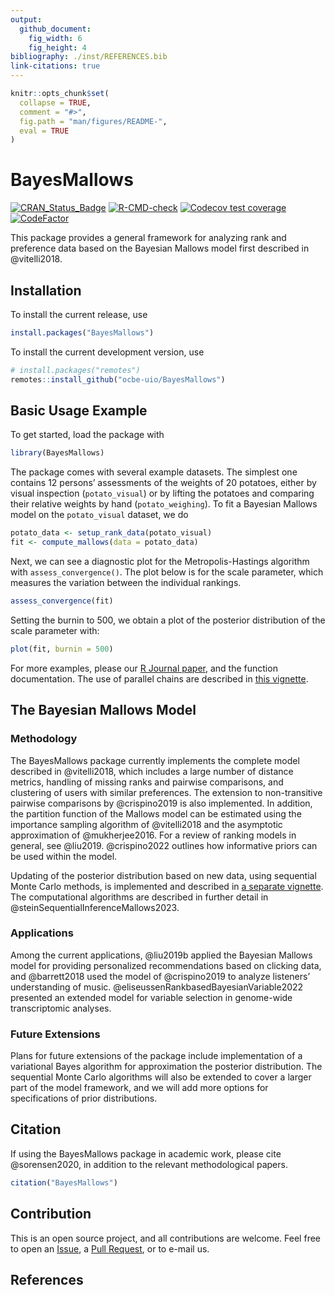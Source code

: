 ```yaml
---
output:
  github_document:
    fig_width: 6
    fig_height: 4
bibliography: ./inst/REFERENCES.bib
link-citations: true
---
```


<!-- README.md is generated from README.Rmd. Please edit that file -->

```r
knitr::opts_chunk$set(
  collapse = TRUE,
  comment = "#>",
  fig.path = "man/figures/README-",
  eval = TRUE
)
```
# BayesMallows

[![CRAN_Status_Badge](http://www.r-pkg.org/badges/version/BayesMallows)](https://cran.r-project.org/package=BayesMallows)
[![R-CMD-check](https://github.com/ocbe-uio/BayesMallows/workflows/R-CMD-check/badge.svg)](https://github.com/ocbe-uio/BayesMallows/actions)
[![Codecov test coverage](https://codecov.io/gh/ocbe-uio/BayesMallows/branch/master/graph/badge.svg)](https://app.codecov.io/gh/ocbe-uio/BayesMallows?branch=master)
[![CodeFactor](https://www.codefactor.io/repository/github/ocbe-uio/bayesmallows/badge/master)](https://www.codefactor.io/repository/github/ocbe-uio/bayesmallows/overview/master)

This package provides a general framework for analyzing rank and preference data based on the Bayesian Mallows model first described in @vitelli2018.

## Installation

To install the current release, use

```r
install.packages("BayesMallows")
```

To install the current development version, use

```r
# install.packages("remotes")
remotes::install_github("ocbe-uio/BayesMallows")
```

## Basic Usage Example

To get started, load the package with

```r
library(BayesMallows)
```

The package comes with several example datasets. The simplest one contains 12 persons' assessments of the weights of 20 potatoes, either by visual inspection (`potato_visual`) or by lifting the potatoes and comparing their relative weights by hand (`potato_weighing`). To fit a Bayesian Mallows model on the `potato_visual` dataset, we do

```r
potato_data <- setup_rank_data(potato_visual)
fit <- compute_mallows(data = potato_data)
```

Next, we can see a diagnostic plot for the Metropolis-Hastings algorithm with `assess_convergence()`. The plot below is for the scale parameter, which measures the variation between the individual rankings.

```r
assess_convergence(fit)
```

Setting the burnin to 500, we obtain a plot of the posterior distribution of the scale parameter with:

```r
plot(fit, burnin = 500)
```


For more examples, please our [R Journal paper](https://journal.r-project.org/archive/2020/RJ-2020-026/index.html), and the function documentation. The use of parallel chains are described in [this vignette](https://ocbe-uio.github.io/BayesMallows/articles/parallel_chains.html).

## The Bayesian Mallows Model

### Methodology

The BayesMallows package currently implements the complete model described in @vitelli2018, which includes a large number of distance metrics, handling of missing ranks and pairwise comparisons, and clustering of users with similar preferences. The extension to non-transitive pairwise comparisons by @crispino2019 is also implemented. In addition, the partition function of the Mallows model can be estimated using the importance sampling algorithm of @vitelli2018 and the asymptotic approximation of @mukherjee2016. For a review of ranking models in general, see @liu2019. @crispino2022 outlines how informative priors can be used within the model. 

Updating of the posterior distribution based on new data, using sequential Monte Carlo methods, is implemented and described in [a separate vignette](https://ocbe-uio.github.io/BayesMallows/articles/SMC-Mallows.html). The computational algorithms are described in further detail in @steinSequentialInferenceMallows2023.

### Applications

Among the current applications, @liu2019b applied the Bayesian Mallows model for providing personalized recommendations based on clicking data, and @barrett2018 used the model of @crispino2019 to analyze listeners' understanding of music. @eliseussenRankbasedBayesianVariable2022 presented an extended model for variable selection in genome-wide transcriptomic analyses.

### Future Extensions

Plans for future extensions of the package include implementation of a variational Bayes algorithm for approximation the posterior distribution. The sequential Monte Carlo algorithms will also be extended to cover a larger part of the model framework, and we will add more options for specifications of prior distributions.

## Citation

If using the BayesMallows package in academic work, please cite @sorensen2020, in addition to the relevant methodological papers.

```r
citation("BayesMallows")
```


## Contribution

This is an open source project, and all contributions are welcome. Feel free to open an [Issue](https://github.com/ocbe-uio/BayesMallows/issues), a [Pull Request](https://github.com/ocbe-uio/BayesMallows/pulls), or to e-mail us.

## References
